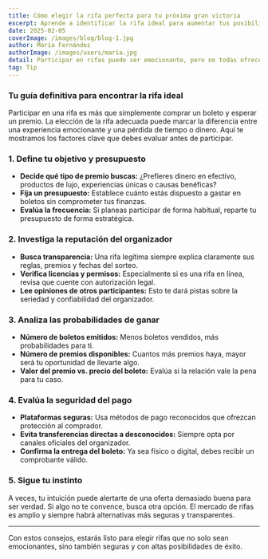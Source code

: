 ---
title: Cómo elegir la rifa perfecta para tu próxima gran victoria
excerpt: Aprende a identificar la rifa ideal para aumentar tus posibilidades de ganar premios increíbles.
date: 2025-02-05  
coverImage: /images/blog/blog-1.jpg
author: María Fernández
authorImage: /images/users/maria.jpg
detail: Participar en rifas puede ser emocionante, pero no todas ofrecen las mismas oportunidades ni la misma seguridad. En esta guía te damos las claves para identificar la rifa perfecta y maximizar tus opciones de ganar.
tag: Tip
---

### Tu guía definitiva para encontrar la rifa ideal

Participar en una rifa es más que simplemente comprar un boleto y esperar un premio. La elección de la rifa adecuada puede marcar la diferencia entre una experiencia emocionante y una pérdida de tiempo o dinero. Aquí te mostramos los factores clave que debes evaluar antes de participar.

### 1. Define tu objetivo y presupuesto

- **Decide qué tipo de premio buscas:** ¿Prefieres dinero en efectivo, productos de lujo, experiencias únicas o causas benéficas?
- **Fija un presupuesto:** Establece cuánto estás dispuesto a gastar en boletos sin comprometer tus finanzas.
- **Evalúa la frecuencia:** Si planeas participar de forma habitual, reparte tu presupuesto de forma estratégica.

### 2. Investiga la reputación del organizador

- **Busca transparencia:** Una rifa legítima siempre explica claramente sus reglas, premios y fechas del sorteo.
- **Verifica licencias y permisos:** Especialmente si es una rifa en línea, revisa que cuente con autorización legal.
- **Lee opiniones de otros participantes:** Esto te dará pistas sobre la seriedad y confiabilidad del organizador.

### 3. Analiza las probabilidades de ganar

- **Número de boletos emitidos:** Menos boletos vendidos, más probabilidades para ti.
- **Número de premios disponibles:** Cuantos más premios haya, mayor será tu oportunidad de llevarte algo.
- **Valor del premio vs. precio del boleto:** Evalúa si la relación vale la pena para tu caso.

### 4. Evalúa la seguridad del pago

- **Plataformas seguras:** Usa métodos de pago reconocidos que ofrezcan protección al comprador.
- **Evita transferencias directas a desconocidos:** Siempre opta por canales oficiales del organizador.
- **Confirma la entrega del boleto:** Ya sea físico o digital, debes recibir un comprobante válido.

### 5. Sigue tu instinto

A veces, tu intuición puede alertarte de una oferta demasiado buena para ser verdad. Si algo no te convence, busca otra opción. El mercado de rifas es amplio y siempre habrá alternativas más seguras y transparentes.

---
Con estos consejos, estarás listo para elegir rifas que no solo sean emocionantes, sino también seguras y con altas posibilidades de éxito.
